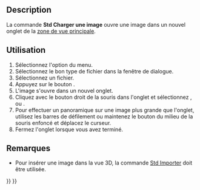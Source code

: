 <languages/>

{{Docnav/fr
|[[Std_ViewScreenShot/fr|Capture d'écran]]
|[[Std_SceneInspector/fr|Inspecteur du graphe de scène‏‎]]
|[[Std_Tools_Menu/fr|Menu Outils]]
|IconL=Std_ViewScreenShot.svg
|IconR=Std_SceneInspector.svg
|IconC=Freecad.svg
}}

{{GuiCommand/fr
|Name=Std ViewLoadImage
|Name/fr=Std Charger une image
|MenuLocation=Outils → Charger une image...
|Workbenches=Tous
|Version=0.21
}}

==Description==

La commande '''Std Charger une image''' ouvre une image dans un nouvel onglet de la [[Main_view_area/fr|zone de vue principale]].

<span id="Usage"></span>
==Utilisation==

# Sélectionnez l'option {{MenuCommand|Outils → [[Image:Std_ViewLoadImage.svg|16px]] Charger une image...}} du menu.
# Sélectionnez le bon type de fichier dans la fenêtre de dialogue.
# Sélectionnez un fichier.
# Appuyez sur le bouton {{Button|Ouvrir}}.
# L'image s'ouvre dans un nouvel onglet.
# Cliquez avec le bouton droit de la souris dans l'onglet et sélectionnez {{MenuCommand|Adapter à la fenêtre}}, {{MenuCommand|Zoomer}} ou {{MenuCommand|Zoomer vers l'extérieur}}.
# Pour effectuer un panoramique sur une image plus grande que l'onglet, utilisez les barres de défilement ou maintenez le bouton du milieu de la souris enfoncé et déplacez le curseur.
# Fermez l'onglet lorsque vous avez terminé.

<span id="Notes"></span>
==Remarques==

* Pour insérer une image dans la vue 3D, la commande [[Std_Import/fr|Std Importer]] doit être utilisée. {{Version/fr|0.21}}


{{Docnav/fr
|[[Std_ViewScreenShot/fr|Capture d'écran]]
|[[Std_SceneInspector/fr|Inspecteur du graphe de scène‏‎]]
|[[Std_Tools_Menu/fr|Menu Outils]]
|IconL=Std_ViewScreenShot.svg
|IconR=Std_SceneInspector.svg
|IconC=Freecad.svg
}}

{{Std_Base_navi{{#translation:}}}}
{{Userdocnavi{{#translation:}}}}